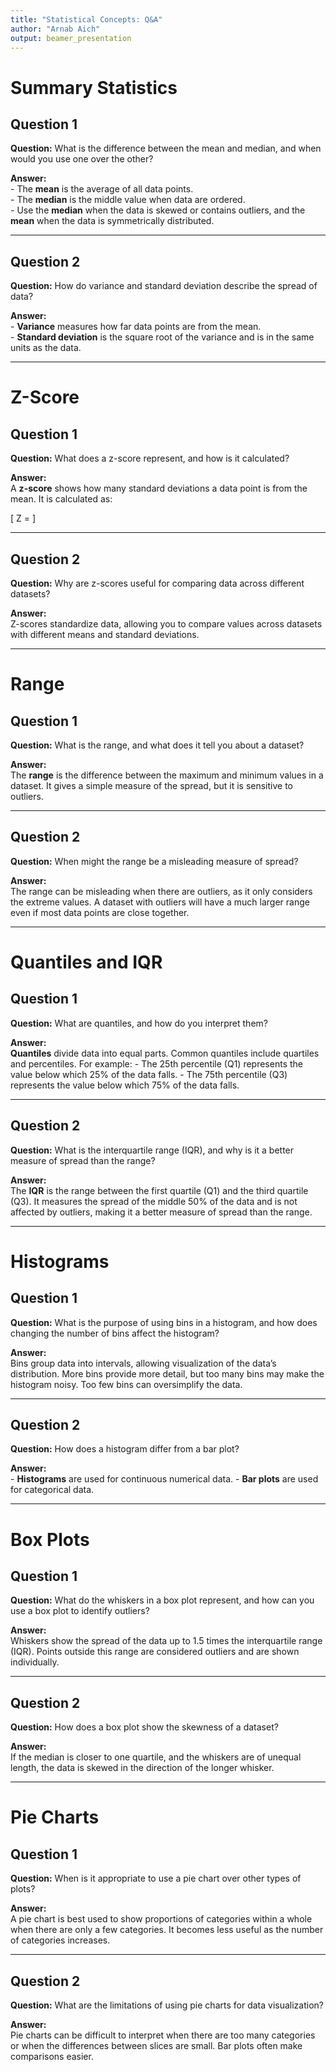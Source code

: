 ```yaml
---
title: "Statistical Concepts: Q&A"
author: "Arnab Aich"
output: beamer_presentation
---
```


# Summary Statistics

## Question 1

**Question:** What is the difference between the mean and median, and when would you use one over the other?

\pause

**Answer:**  
- The **mean** is the average of all data points.  
- The **median** is the middle value when data are ordered.  
- Use the **median** when the data is skewed or contains outliers, and the **mean** when the data is symmetrically distributed.

---

## Question 2

**Question:** How do variance and standard deviation describe the spread of data?

\pause

**Answer:**  
- **Variance** measures how far data points are from the mean.  
- **Standard deviation** is the square root of the variance and is in the same units as the data.

---

# Z-Score

## Question 1

**Question:** What does a z-score represent, and how is it calculated?

\pause

**Answer:**  
A **z-score** shows how many standard deviations a data point is from the mean. It is calculated as:

\[
Z = \frac{(X - \mu)}{\sigma}
\]

---

## Question 2

**Question:** Why are z-scores useful for comparing data across different datasets?

\pause

**Answer:**  
Z-scores standardize data, allowing you to compare values across datasets with different means and standard deviations.

---

# Range

## Question 1

**Question:** What is the range, and what does it tell you about a dataset?

\pause

**Answer:**  
The **range** is the difference between the maximum and minimum values in a dataset. It gives a simple measure of the spread, but it is sensitive to outliers.

---

## Question 2

**Question:** When might the range be a misleading measure of spread?

\pause

**Answer:**  
The range can be misleading when there are outliers, as it only considers the extreme values. A dataset with outliers will have a much larger range even if most data points are close together.

---

# Quantiles and IQR

## Question 1

**Question:** What are quantiles, and how do you interpret them?

\pause

**Answer:**  
**Quantiles** divide data into equal parts. Common quantiles include quartiles and percentiles. For example:
- The 25th percentile (Q1) represents the value below which 25\% of the data falls.
- The 75th percentile (Q3) represents the value below which 75\% of the data falls.

---

## Question 2

**Question:** What is the interquartile range (IQR), and why is it a better measure of spread than the range?

\pause

**Answer:**  
The **IQR** is the range between the first quartile (Q1) and the third quartile (Q3). It measures the spread of the middle 50\% of the data and is not affected by outliers, making it a better measure of spread than the range.

---

# Histograms

## Question 1

**Question:** What is the purpose of using bins in a histogram, and how does changing the number of bins affect the histogram?

\pause

**Answer:**  
Bins group data into intervals, allowing visualization of the data's distribution. More bins provide more detail, but too many bins may make the histogram noisy. Too few bins can oversimplify the data.

---

## Question 2

**Question:** How does a histogram differ from a bar plot?

\pause

**Answer:**  
- **Histograms** are used for continuous numerical data.
- **Bar plots** are used for categorical data.

---

# Box Plots

## Question 1

**Question:** What do the whiskers in a box plot represent, and how can you use a box plot to identify outliers?

\pause

**Answer:**  
Whiskers show the spread of the data up to 1.5 times the interquartile range (IQR). Points outside this range are considered outliers and are shown individually.

---

## Question 2

**Question:** How does a box plot show the skewness of a dataset?

\pause

**Answer:**  
If the median is closer to one quartile, and the whiskers are of unequal length, the data is skewed in the direction of the longer whisker.

---

# Pie Charts

## Question 1

**Question:** When is it appropriate to use a pie chart over other types of plots?

\pause

**Answer:**  
A pie chart is best used to show proportions of categories within a whole when there are only a few categories. It becomes less useful as the number of categories increases.

---

## Question 2

**Question:** What are the limitations of using pie charts for data visualization?

\pause

**Answer:**  
Pie charts can be difficult to interpret when there are too many categories or when the differences between slices are small. Bar plots often make comparisons easier.

